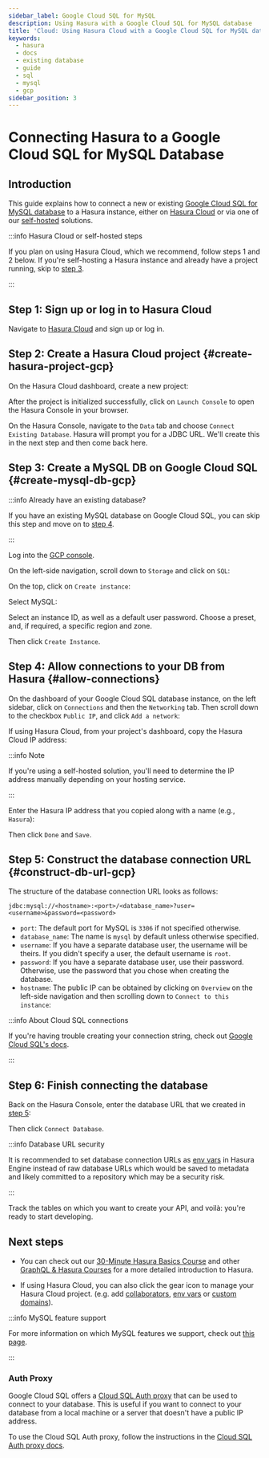 ```yaml
---
sidebar_label: Google Cloud SQL for MySQL
description: Using Hasura with a Google Cloud SQL for MySQL database
title: 'Cloud: Using Hasura Cloud with a Google Cloud SQL for MySQL database'
keywords:
  - hasura
  - docs
  - existing database
  - guide
  - sql
  - mysql
  - gcp
sidebar_position: 3
---
```



# Connecting Hasura to a Google Cloud SQL for MySQL Database

## Introduction

This guide explains how to connect a new or existing [Google Cloud SQL for MySQL database](https://cloud.google.com/sql)
to a Hasura instance, either on [Hasura Cloud](https://cloud.hasura.io?skip_onboarding=true) or via one of our
[self-hosted](/deployment/deployment-guides/index.mdx) solutions.

:::info Hasura Cloud or self-hosted steps

If you plan on using Hasura Cloud, which we recommend, follow steps 1 and 2 below. If you're self-hosting a Hasura
instance and already have a project running, skip to [step 3](#create-pg-db-gcp).

:::

## Step 1: Sign up or log in to Hasura Cloud

Navigate to [Hasura Cloud](https://cloud.hasura.io/signup/?pg=docs&plcmt=body&cta=navigate-to-hasura-cloud&tech=default)
and sign up or log in.

## Step 2: Create a Hasura Cloud project {#create-hasura-project-gcp}

On the Hasura Cloud dashboard, create a new project:

<Thumbnail src="/img/cloud-dbs/create-hasura-cloud-project.png" alt="Create Hasura Cloud project" width="1000px" />

After the project is initialized successfully, click on `Launch Console` to open the Hasura Console in your browser.

On the Hasura Console, navigate to the `Data` tab and choose `Connect Existing Database`. Hasura will prompt you for a
JDBC URL. We'll create this in the next step and then come back here.

<Thumbnail src="/img/cloud-dbs/gcp/mysql/existing-db-setup.png" alt="Hasura Cloud database setup" width="700px" />

## Step 3: Create a MySQL DB on Google Cloud SQL {#create-mysql-db-gcp}

:::info Already have an existing database?

If you have an existing MySQL database on Google Cloud SQL, you can skip this step and move on to [step 4](#allow-connections).

:::

Log into the [GCP console](https://console.cloud.google.com/).

On the left-side navigation, scroll down to `Storage` and click on `SQL`:

<Thumbnail src="/img/cloud-dbs/gcp/navigate-to-sql.png" alt="Navigate to SQL in GCP" width="250px" />

On the top, click on `Create instance`:

<Thumbnail src="/img/cloud-dbs/gcp/create-instance.png" alt="Create database instance in GCP" width="1000px" />

Select MySQL:

<Thumbnail src="/img/cloud-dbs/gcp/mysql/select-MySQL.png" alt="Select MySQL database instance in GCP" width="1000px" />

Select an instance ID, as well as a default user password. Choose a preset, and, if required, a specific region and zone.

<Thumbnail src="/img/cloud-dbs/gcp/mysql/configure-instance.png" alt="Configure database instance in GCP" width="1000px" />

Then click `Create Instance`.

## Step 4: Allow connections to your DB from Hasura {#allow-connections}

On the dashboard of your Google Cloud SQL database instance, on the left sidebar, click on `Connections` and then the
`Networking` tab. Then scroll down to the checkbox `Public IP`, and click `Add a network`:

<Thumbnail src="/img/cloud-dbs/gcp/mysql/connections.png" alt="Navigate to connections in GCP" />

If using Hasura Cloud, from your project's dashboard, copy the Hasura Cloud IP address:

<Thumbnail src="/img/projects/hasura-cloud-ip.png" alt="Hasura Cloud IP field" width="1000px" />

:::info Note

If you're using a self-hosted solution, you'll need to determine the IP address manually depending on your hosting
service.

:::

Enter the Hasura IP address that you copied along with a name (e.g., `Hasura`):

<Thumbnail src="/img/cloud-dbs/gcp/mysql/add-network.png" alt="Add a new network in GCP" />

Then click `Done` and `Save`.

## Step 5: Construct the database connection URL {#construct-db-url-gcp}

The structure of the database connection URL looks as follows:

```text
jdbc:mysql://<hostname>:<port>/<database_name>?user=<username>&password=<password>
```
- `port`: The default port for MySQL is `3306` if not specified otherwise.
- `database_name`: The name is `mysql` by default unless otherwise specified.
- `username`: If you have a separate database user, the username will be theirs. If you didn't specify a user, the
  default username is `root`.
- `password`: If you have a separate database user, use their password. Otherwise, use the password that you chose when
  creating the database.
- `hostname`: The public IP can be obtained by clicking on `Overview` on the left-side navigation and then scrolling
  down to `Connect to this instance`:

<Thumbnail src="/img/cloud-dbs/gcp/mysql/public-ip.png" alt="Find the public IP for a GCP MySQL database"  />

:::info About Cloud SQL connections

If you're having trouble creating your connection string, check out
[Google Cloud SQL's docs](https://cloud.google.com/sql/docs/mysql/connect-overview?_ga=2.46986085.-395235927.1674823952#external-connection-methods).

:::

## Step 6: Finish connecting the database

Back on the Hasura Console, enter the database URL that we created in [step 5](#construct-db-url-gcp):

<Thumbnail src="/img/cloud-dbs/gcp/mysql/gcp-complete.png" alt="Database setup" />

Then click `Connect Database`.

:::info Database URL security

It is recommended to set database connection URLs as [env vars](/hasura-cloud/projects/env-vars.mdx) in Hasura Engine
instead of raw database URLs which would be saved to metadata and likely committed to a repository which may be a
security risk.

:::

Track the tables on which you want to create your API, and voilà: you're ready to start developing.

<Thumbnail src="/img/cloud-dbs/gcp/mysql/hasura-console.png" alt="Hasura Console" />


## Next steps

- You can check out our [30-Minute Hasura Basics Course](https://hasura.io/learn/graphql/hasura/introduction/) and other
  [GraphQL & Hasura Courses](https://hasura.io/learn/) for a more detailed introduction to Hasura.

- If using Hasura Cloud, you can also click the gear icon to manage your Hasura Cloud project. (e.g. add
  [collaborators](/hasura-cloud/projects/collaborators.mdx), [env vars](/hasura-cloud/projects/env-vars.mdx) or
  [custom domains](/hasura-cloud/domains.mdx)).

<Thumbnail src="/img/getting-started/project-manage.png" alt="Project actions" width="860px" />

:::info MySQL feature support

For more information on which MySQL features we support, check out [this page](/databases/mysql/index.mdx#feature-support).

:::

### Auth Proxy

Google Cloud SQL offers a [Cloud SQL Auth proxy](https://cloud.google.com/sql/docs/mysql/sql-proxy) that can be used to
connect to your database. This is useful if you want to connect to your database from a local machine or a server that
doesn't have a public IP address.

To use the Cloud SQL Auth proxy, follow the instructions in the [Cloud SQL Auth proxy docs](https://cloud.google.com/sql/docs/mysql/sql-proxy#install).